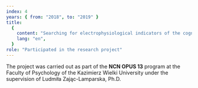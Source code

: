 ```yaml
---
index: 4
years: { from: "2018", to: "2019" }
title:
  {
    content: "Searching for electrophysiological indicators of the cognitive processes involved in compensatory brain activity and its possible changes under the influence of working memory training on the elderly",
    lang: "en",
  }
role: "Participated in the research project"
---
```


The project was carried out as part of the <strong>NCN OPUS 13</strong> program at the Faculty of Psychology of the Kazimierz Wielki University under the supervision of Ludmiła Zając-Lamparska, Ph.D.
